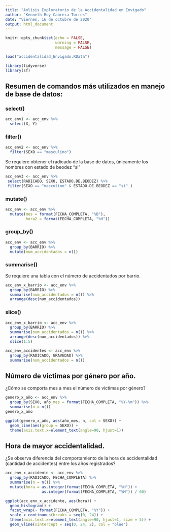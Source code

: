 ```yaml
---
title: "Anlisis Exploratorio de la Accidentalidad en Envigado"
author: "Kenneth Roy Cabrera Torres"
date: "Viernes, 16 de octubre de 2020"
output: html_document
---
```


```r
knitr::opts_chunk$set(echo = FALSE,
                      warning = FALSE,
                      message = FALSE)
```

```r
load("accidentalidad_Envigado.RData")
```

```r
library(tidyverse)
library(sf)
```



## Resumen de comandos más utilizados en manejo de base de datos:

### select()

```r
acc_env1 <- acc_env %>% 
  select(X, Y)
```

### filter()

```r
acc_env2 <- acc_env %>% 
  filter(SEXO == "masculino")
```

Se requiere obtener el radicado  de la base de datos, 
únicamente los hombres con estado de beodez "si"

```r
acc_env3 <- acc_env %>% 
 select(RADICADO, SEXO, ESTADO.DE.BEODEZ) %>% 
 filter(SEXO == "masculino" & ESTADO.DE.BEODEZ == "si" )
```


### mutate()

```r
acc_env <- acc_env %>% 
  mutate(mes = format(FECHA_COMPLETA, "%B"),
         hora2 = format(FECHA_COMPLETA, "%H"))
```

### group_by()

```r
acc_env <- acc_env %>% 
  group_by(BARRIO) %>% 
  mutate(num_accidentados = n())
```


### summarise()

Se requiere una tabla con el número de accidentados
por barrio.


```r
acc_env_x_barrio <- acc_env %>% 
  group_by(BARRIO) %>% 
  summarise(num_accidentados = n()) %>% 
  arrange(desc(num_accidentados))
```

### slice()

```r
acc_env_x_barrio <- acc_env %>% 
  group_by(BARRIO) %>% 
  summarise(num_accidentados = n()) %>% 
  arrange(desc(num_accidentados)) %>% 
  slice(1:5)
```


```r
acc_env_accidentes <- acc_env %>% 
  group_by(RADICADO, GRAVEDAD) %>% 
  summarise(num_accidentados = n())
```











## Número de víctimas por género por año.

¿Cómo se comporta mes a mes el número de víctimas por género?

```r
genero_x_año <- acc_env %>% 
  group_by(SEXO, año_mes = format(FECHA_COMPLETA, "%Y-%m")) %>% 
  summarise(n = n())
genero_x_año
```

```r
ggplot(genero_x_año, aes(año_mes, n, col = SEXO)) +
  geom_line(aes(group = SEXO)) +
  theme(axis.text.x=element_text(angle=90, hjust=1))
```



## Hora de mayor accidentalidad.

¿Se observa diferencia del comportamiento de la hora de accidentalidad 
(cantidad de accidentes) entre los años registrados?

```r
acc_env_x_accidente <- acc_env %>% 
  group_by(RADICADO, FECHA_COMPLETA) %>% 
  summarise(n = n()) %>% 
  mutate(hora = as.integer(format(FECHA_COMPLETA, "%H")) +
                as.integer(format(FECHA_COMPLETA, "%M")) / 60)
```


```r
ggplot(acc_env_x_accidente, aes(hora)) +
  geom_histogram() +
  facet_wrap(~ format(FECHA_COMPLETA, "%Y")) +
  scale_x_continuous(breaks = seq(0, 24)) +
  theme(axis.text.x=element_text(angle=90, hjust=1, size = 5)) +
  geom_vline(xintercept = seq(0, 24, 2), col = "blue")
```





